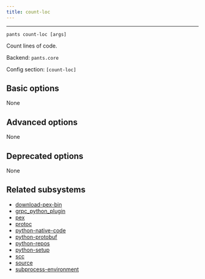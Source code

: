 ```yaml
---
title: count-loc
---
```



---

```
pants count-loc [args]
```

Count lines of code.

Backend: <span className="color--primary">`pants.core`</span>

Config section: <span className="color--primary">`[count-loc]`</span>

<span className={styles.options}>

## Basic options

None

## Advanced options

None

## Deprecated options

None

## Related subsystems

- [download-pex-bin](../subsystems/download-pex-bin.mdx)
- [grpc_python_plugin](../subsystems/grpc_python_plugin.mdx)
- [pex](../subsystems/pex.mdx)
- [protoc](../subsystems/protoc.mdx)
- [python-native-code](../subsystems/python-native-code.mdx)
- [python-protobuf](../subsystems/python-protobuf.mdx)
- [python-repos](../subsystems/python-repos.mdx)
- [python-setup](../subsystems/python-setup.mdx)
- [scc](../subsystems/scc.mdx)
- [source](../subsystems/source.mdx)
- [subprocess-environment](../subsystems/subprocess-environment.mdx)

</span>

